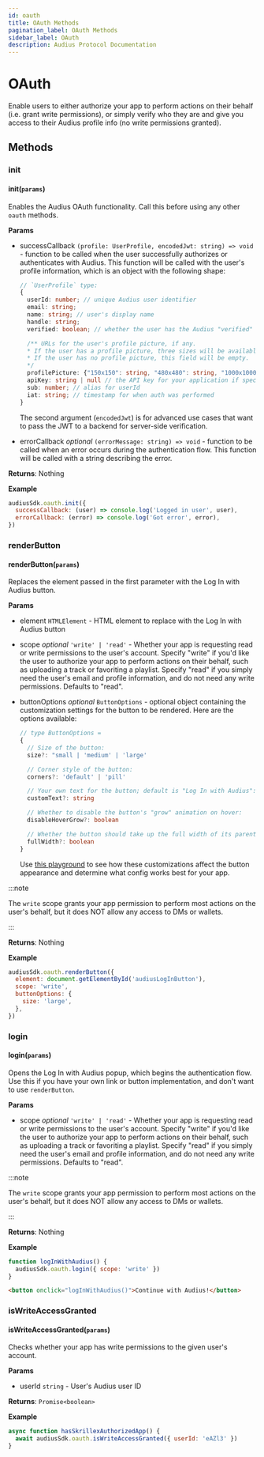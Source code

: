 ```yaml
---
id: oauth
title: OAuth Methods
pagination_label: OAuth Methods
sidebar_label: OAuth
description: Audius Protocol Documentation
---
```


# OAuth

Enable users to either authorize your app to perform actions on their behalf (i.e. grant write
permissions), or simply verify who they are and give you access to their Audius profile info (no
write permissions granted).

## Methods

### init

#### init(`params`)

Enables the Audius OAuth functionality. Call this before using any other `oauth` methods.

**Params**

- successCallback `(profile: UserProfile, encodedJwt: string) => void` - function to be called when
  the user successfully authorizes or authenticates with Audius. This function will be called with
  the user's profile information, which is an object with the following shape:

  ```ts
  // `UserProfile` type:
  {
    userId: number; // unique Audius user identifier
    email: string;
    name: string; // user's display name
    handle: string;
    verified: boolean; // whether the user has the Audius "verified" checkmark

    /** URLs for the user's profile picture, if any.
    * If the user has a profile picture, three sizes will be available: 150x150, 480x480, and 1000x1000.
    * If the user has no profile picture, this field will be empty.
    */
    profilePicture: {"150x150": string, "480x480": string, "1000x1000": string } | { misc: string } | undefined | null
    apiKey: string | null // the API key for your application if specified
    sub: number; // alias for userId
    iat: string; // timestamp for when auth was performed
  }
  ```

  The second argument (`encodedJwt`) is for advanced use cases that want to pass the JWT to a
  backend for server-side verification.

- errorCallback _optional_ `(errorMessage: string) => void` - function to be called when an error
  occurs during the authentication flow. This function will be called with a string describing the
  error.

**Returns**: Nothing

**Example**

```js
audiusSdk.oauth.init({
  successCallback: (user) => console.log('Logged in user', user),
  errorCallback: (error) => console.log('Got error', error),
})
```

### renderButton

#### renderButton(`params`)

Replaces the element passed in the first parameter with the Log In with Audius button.

**Params**

- element `HTMLElement` - HTML element to replace with the Log In with Audius button
- scope _optional_ `'write' | 'read'` - Whether your app is requesting read or write permissions to
  the user's account. Specify "write" if you'd like the user to authorize your app to perform
  actions on their behalf, such as uploading a track or favoriting a playlist. Specify "read" if you
  simply need the user's email and profile information, and do not need any write permissions.
  Defaults to "read".
- buttonOptions _optional_ `ButtonOptions` - optional object containing the customization settings
  for the button to be rendered. Here are the options available:

  ```ts
  // type ButtonOptions =
  {
    // Size of the button:
    size?: "small | 'medium' | 'large'

    // Corner style of the button:
    corners?: 'default' | 'pill'

    // Your own text for the button; default is "Log In with Audius":
    customText?: string

    // Whether to disable the button's "grow" animation on hover:
    disableHoverGrow?: boolean

    // Whether the button should take up the full width of its parent element:
    fullWidth?: boolean
  }
  ```

  Use [this playground](https://9ncjui.csb.app/) to see how these customizations affect the button
  appearance and determine what config works best for your app.

:::note

The `write` scope grants your app permission to perform most actions on the user's behalf, but it
does NOT allow any access to DMs or wallets.

:::

**Returns**: Nothing

**Example**

```js
audiusSdk.oauth.renderButton({
  element: document.getElementById('audiusLogInButton'),
  scope: 'write',
  buttonOptions: {
    size: 'large',
  },
})
```

### login

#### login(`params`)

Opens the Log In with Audius popup, which begins the authentication flow. Use this if you have your
own link or button implementation, and don't want to use `renderButton`.

**Params**

- scope _optional_ `'write' | 'read'` - Whether your app is requesting read or write permissions to
  the user's account. Specify "write" if you'd like the user to authorize your app to perform
  actions on their behalf, such as uploading a track or favoriting a playlist. Specify "read" if you
  simply need the user's email and profile information, and do not need any write permissions.
  Defaults to "read".

:::note

The `write` scope grants your app permission to perform most actions on the user's behalf, but it
does NOT allow any access to DMs or wallets.

:::

**Returns**: Nothing

**Example**

```js title="script.js"
function logInWithAudius() {
  audiusSdk.oauth.login({ scope: 'write' })
}
```

```html title="index.html"
<button onclick="logInWithAudius()">Continue with Audius!</button>
```

### isWriteAccessGranted

#### isWriteAccessGranted(`params`)

Checks whether your app has write permissions to the given user's account.

**Params**

- userId `string` - User's Audius user ID

**Returns**: `Promise<boolean>`

**Example**

```js
async function hasSkrillexAuthorizedApp() {
  await audiusSdk.oauth.isWriteAccessGranted({ userId: 'eAZl3' })
}
```
